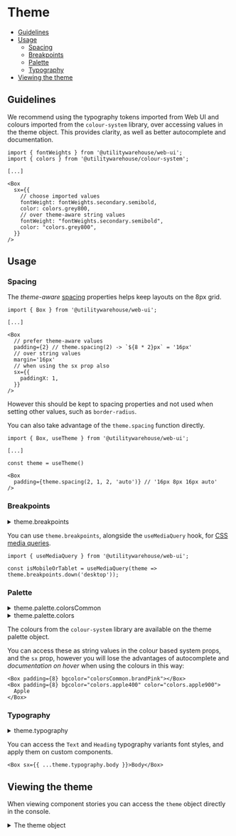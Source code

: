 
<Meta title="Web UI / Guides / Theme" />

# Theme

- [Guidelines](#guidelines)
- [Usage](#usage)
  - [Spacing](#spacing)
  - [Breakpoints](#breakpoints)
  - [Palette](#palette)
  - [Typography](#typography)
- [Viewing the theme](#viewing-the-theme)

## Guidelines

We recommend using the typography tokens imported from Web UI and colours
imported from the `colour-system` library, over accessing values in the theme
object. This provides clarity, as well as better autocomplete and
documentation.

```tsx
import { fontWeights } from '@utilitywarehouse/web-ui';
import { colors } from '@utilitywarehouse/colour-system';

[...]

<Box
  sx={{
    // choose imported values
    fontWeight: fontWeights.secondary.semibold,
    color: colors.grey800,
    // over theme-aware string values
    fontWeight: "fontWeights.secondary.semibold",
    color: "colors.grey800",
  }}
/>
```

## Usage

### Spacing

The _theme-aware_ [spacing](https://mui.com/material-ui/customization/spacing/)
properties helps keep layouts on the 8px grid.

```tsx
import { Box } from '@utilitywarehouse/web-ui';

[...]

<Box
  // prefer theme-aware values
  padding={2} // theme.spacing(2) -> `${8 * 2}px` = '16px'
  // over string values
  margin='16px'
  // when using the sx prop also
  sx={{
    paddingX: 1,
  }}
/>
```

However this should be kept to spacing properties and not used when setting other values, such as `border-radius`.

You can also take advantage of the `theme.spacing` function directly.

```tsx
import { Box, useTheme } from '@utilitywarehouse/web-ui';

[...]

const theme = useTheme()

<Box
  padding={theme.spacing(2, 1, 2, 'auto')} // '16px 8px 16px auto'
/>
```

### Breakpoints

<details>
<summary><Text component='span' variant='subtitle'>theme.breakpoints</Text></summary>

<pre>
  <code>{JSON.stringify(theme.breakpoints, null, 2)}</code>
</pre>

</details>

You can use `theme.breakpoints`, alongside the `useMediaQuery` hook, for [CSS media queries](https://mui.com/material-ui/customization/breakpoints/#css-media-queries).

```tsx
import { useMediaQuery } from '@utilitywarehouse/web-ui';

const isMobileOrTablet = useMediaQuery(theme => theme.breakpoints.down('desktop'));
```

### Palette

<details>
<summary><Text component='span' variant='subtitle'>theme.palette.colorsCommon</Text></summary>

<pre>
  <code>{JSON.stringify(theme.palette.colorsCommon, null, 2)}</code>
</pre>

</details>
<details>
<summary><Text component='span' variant='subtitle'>theme.palette.colors</Text></summary>

<pre>
  <code>{JSON.stringify(theme.palette.colors, null, 2)}</code>
</pre>

</details>

The colours from the `colour-system` library are available on the theme palette object.

You can access these as string values in the colour based system props, and the `sx` prop, however
you will lose the advantages of autocomplete and _documentation on hover_ when
using the colours in this way:

```tsx
<Box padding={8} bgcolor="colorsCommon.brandPink"></Box>
<Box padding={8} bgcolor="colors.apple400" color="colors.apple900">
  Apple
</Box>
```

### Typography

<details>
<summary><Text component='span' variant='subtitle'>theme.typography</Text></summary>

<pre>
  <code>{JSON.stringify(theme.typography, null, 2)}</code>
</pre>

</details>

You can access the `Text` and `Heading` typography variants font styles, and apply them on custom components.

```tsx
<Box sx={{ ...theme.typography.body }}>Body</Box>
```

## Viewing the theme

When viewing component stories you can access the `theme` object directly in the console.

<details>
<summary><Text component='span' variant='subtitle'>The theme object</Text></summary>

<pre>
  <code>{JSON.stringify(theme, null, 2)}</code>
</pre>

</details>
